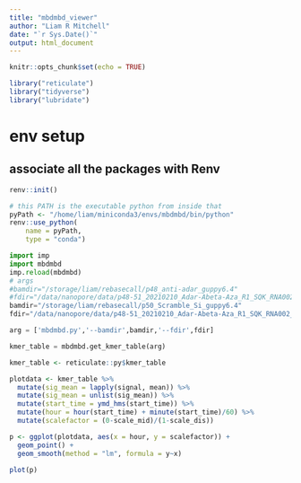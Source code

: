```yaml
---
title: "mbdmbd_viewer"
author: "Liam R Mitchell"
date: "`r Sys.Date()`"
output: html_document
---
```


```r
knitr::opts_chunk$set(echo = TRUE)

library("reticulate")
library("tidyverse")
library("lubridate")
```

# env setup
## associate all the packages with Renv
```r
renv::init()
```

```r
# this PATH is the executable python from inside that
pyPath <- "/home/liam/miniconda3/envs/mbdmbd/bin/python"
renv::use_python(
    name = pyPath, 
    type = "conda")
```

```python
import imp
import mbdmbd
imp.reload(mbdmbd)
# args
#bamdir="/storage/liam/rebasecall/p48_anti-adar_guppy6.4"
#fdir="/data/nanopore/data/p48-51_20210210_Adar-Abeta-Aza_R1_SQK_RNA002_HT22/P48_Anti-adar/20210210_2130_1-A1-D1_PAE86248_66c1fc9e/"
bamdir="/storage/liam/rebasecall/p50_Scramble_Si_guppy6.4"
fdir="/data/nanopore/data/p48-51_20210210_Adar-Abeta-Aza_R1_SQK_RNA002_HT22/P50_Scramble-Si/20210210_2130_1-E9-H9_PAE86613_180257c4/"

arg = ['mbdmbd.py','--bamdir',bamdir,'--fdir',fdir]

kmer_table = mbdmbd.get_kmer_table(arg)
```

```r
kmer_table <- reticulate::py$kmer_table
```

```r
plotdata <- kmer_table %>% 
  mutate(sig_mean = lapply(signal, mean)) %>% 
  mutate(sig_mean = unlist(sig_mean)) %>% 
  mutate(start_time = ymd_hms(start_time)) %>% 
  mutate(hour = hour(start_time) + minute(start_time)/60) %>% 
  mutate(scalefactor = (0-scale_mid)/(1-scale_dis))

p <- ggplot(plotdata, aes(x = hour, y = scalefactor)) +
  geom_point() + 
  geom_smooth(method = "lm", formula = y~x)

plot(p)
```

```r

```

